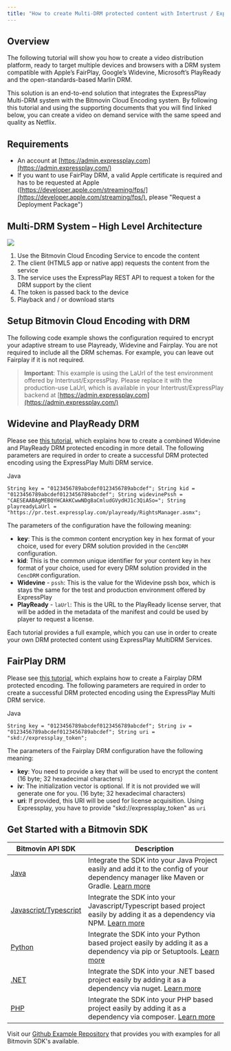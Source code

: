 ```yaml
---
title: "How to create Multi-DRM protected content with Intertrust / ExpressPlay"
---
```


## Overview

The following tutorial will show you how to create a video distribution platform, ready to target multiple devices and browsers with a DRM system compatible with Apple’s FairPlay, Google’s Widevine, Microsoft’s PlayReady and the open-standards-based Marlin DRM.

This solution is an end-to-end solution that integrates the ExpressPlay Multi-DRM system with the Bitmovin Cloud Encoding system. By following this tutorial and using the supporting documents that you will find linked below, you can create a video on demand service with the same speed and quality as Netflix.

## Requirements

* An account at [https://admin.expressplay.com](https://admin.expressplay.com/)
* If you want to use FairPlay DRM, a valid Apple certificate is required and has to be requested at Apple ([https://developer.apple.com/streaming/fps/](https://developer.apple.com/streaming/fps/), please "Request a Deployment Package")

## Multi-DRM System – High Level Architecture

![](/images/encoding/docs/a264d62-image.png)

1. Use the Bitmovin Cloud Encoding Service to encode the content
2. The client (HTML5 app or native app) requests the content from the service
3. The service uses the ExpressPlay REST API to request a token for the DRM support by the client
4. The token is passed back to the device
5. Playback and / or download starts

## Setup Bitmovin Cloud Encoding with DRM

The following code example shows the configuration required to encrypt your adaptive stream to use Playready, Widevine and Fairplay. You are not required to include all the DRM schemas. For example, you can leave out Fairplay if it is not required.

> **Important**: This example is using the LaUrl of the test environment offered by Intertrust/ExpressPlay. Please replace it with the production-use LaUrl, which is available in your Intertrust/ExpressPlay backend at [https://admin.expressplay.com](https://admin.expressplay.com/)

## Widevine and PlayReady DRM

Please see [this tutorial](/encoding/docs/how-to-create-combined-multi-drm-protected-content), which explains how to create a combined Widevine and PlayReady DRM protected encoding in more detail. The following parameters are required in order to create a successful DRM protected encoding using the ExpressPlay Multi DRM service.

Java

`String key = "0123456789abcdef0123456789abcdef";
String kid = "0123456789abcdef0123456789abcdef";
String widevinePssh = "CAESEAABAgMEBQYHCAkKCwwNDg8aCmludGVydHJ1c3QiASo=";
String playreadyLaUrl = "https://pr.test.expressplay.com/playready/RightsManager.asmx";
`

The parameters of the configuration have the following meaning:

* **key**: This is the common content encryption key in hex format of your choice, used for every DRM solution provided in the `CencDRM` configuration.
* **kid**: This is the common unique identifier for your content key in hex format of your choice, used for every DRM solution provided in the `CencDRM` configuration.
* **Widevine** \- `pssh`: This is the value for the Widevine pssh box, which is stays the same for the test and production environment offered by ExpressPlay
* **PlayReady** \- `laUrl`: This is the URL to the PlayReady license server, that will be added in the metadata of the manifest and could be used by player to request a license.

Each tutorial provides a full example, which you can use in order to create your own DRM protected content using ExpressPlay MultiDRM Services.

## FairPlay DRM

Please see [this tutorial](/encoding/docs/how-to-create-fairplay-drm-protected-content), which explains how to create a Fairplay DRM protected encoding. The following parameters are required in order to create a successful DRM protected encoding using the ExpressPlay Multi DRM service.

Java

`String key = "0123456789abcdef0123456789abcdef";
String iv = "0123456789abcdef0123456789abcdef";
String uri = "skd://expressplay_token";
`

The parameters of the Fairplay DRM configuration have the following meaning:

* **key**: You need to provide a key that will be used to encrypt the content (16 byte; 32 hexadecimal characters)
* **iv**: The initialization vector is optional. If it is not provided we will generate one for you. (16 byte; 32 hexadecimal characters)
* **uri**: If provided, this URI will be used for license acquisition. Using Expressplay, you have to provide "skd://expressplay\_token" as `uri`

## Get Started with a Bitmovin SDK

| Bitmovin API SDK                                                               | Description                                                                                                                                                                                            |
| ------------------------------------------------------------------------------ | ------------------------------------------------------------------------------------------------------------------------------------------------------------------------------------------------------ |
| [Java](https://github.com/bitmovin/bitmovin-api-sdk-java)                      | Integrate the SDK into your Java Project easily and add it to the config of your dependency manager like Maven or Gradle. [Learn more](https://github.com/bitmovin/bitmovin-api-sdk-java#installation) |
| [Javascript/Typescript](https://github.com/bitmovin/bitmovin-api-sdk-examples) | Integrate the SDK into your Javascript/Typescript based project easily by adding it as a dependency via NPM. [Learn more](https://github.com/bitmovin/bitmovin-api-sdk-javascript#installation)        |
| [Python](https://github.com/bitmovin/bitmovin-api-sdk-examples)                | Integrate the SDK into your Python based project easily by adding it as a dependency via pip or Setuptools. [Learn more](https://github.com/bitmovin/bitmovin-api-sdk-python#installation)             |
| [.NET](https://github.com/bitmovin/bitmovin-api-sdk-examples)                  | Integrate the SDK into your .NET based project easily by adding it as a dependency via nuget. [Learn more](https://github.com/bitmovin/bitmovin-api-sdk-dotnet#installation)                           |
| [PHP](https://github.com/bitmovin/bitmovin-api-sdk-examples)                   | Integrate the SDK into your PHP based project easily by adding it as a dependency via composer. [Learn more](https://github.com/bitmovin/bitmovin-api-sdk-php#installation)                            |

Visit our [Github Example Repository](https://github.com/bitmovin/bitmovin-api-sdk-examples) that provides you with examples for all Bitmovin SDK's available.